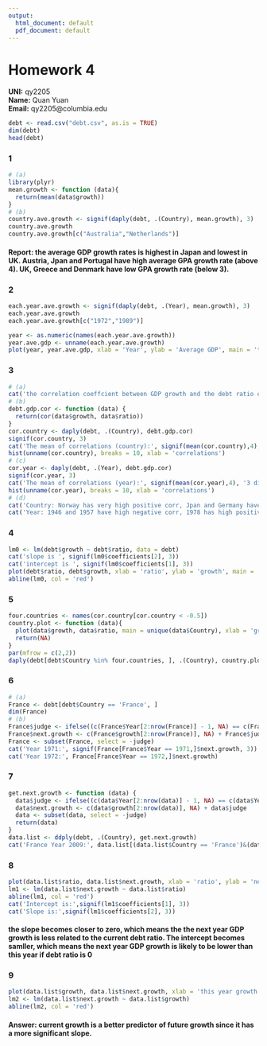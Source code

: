 ```yaml
---
output:
  html_document: default
  pdf_document: default
---
```

# Homework 4
**UNI:** qy2205  
**Name:** Quan Yuan  
**Email:** qy2205@columbia.edu  


```r
debt <- read.csv("debt.csv", as.is = TRUE)
dim(debt)
head(debt)
```
### 1
```r
# (a)
library(plyr)
mean.growth <- function (data){
  return(mean(data$growth))
}
# (b)
country.ave.growth <- signif(daply(debt, .(Country), mean.growth), 3)
country.ave.growth
country.ave.growth[c("Australia","Netherlands")]
```
#### Report: the average GDP growth rates is highest in Japan and lowest in UK. Austria, Jpan and Portugal have high average GPA growth rate (above 4). UK, Greece and Denmark have low GPA growth rate (below 3).

### 2
```r
each.year.ave.growth <- signif(daply(debt, .(Year), mean.growth), 3)
each.year.ave.growth
each.year.ave.growth[c("1972","1989")]
```
```r
year <- as.numeric(names(each.year.ave.growth))
year.ave.gdp <- unname(each.year.ave.growth)
plot(year, year.ave.gdp, xlab = 'Year', ylab = 'Average GDP', main = 'the average GDP growth rate for each year')
```
### 3
```r
# (a)
cat('the correlation coeffcient between GDP growth and the debt ratio over the whole data set', signif(cor(debt$growth, debt$ratio), 4))
# (b)
debt.gdp.cor <- function (data) {
  return(cor(data$growth, data$ratio))
}
cor.country <- daply(debt, .(Country), debt.gdp.cor)
signif(cor.country, 3)
cat('The mean of correlations (country):', signif(mean(cor.country),4), '3 digits:', signif(mean(cor.country),3))
hist(unname(cor.country), breaks = 10, xlab = 'correlations')
# (c)
cor.year <- daply(debt, .(Year), debt.gdp.cor)
signif(cor.year, 3)
cat('The mean of correlations (year):', signif(mean(cor.year),4), '3 digits:', signif(mean(cor.year),3))
hist(unname(cor.year), breaks = 10, xlab = 'correlations')
# (d)
cat('Country: Norway has very high positive corr, Jpan and Germany have high negative corr')
cat('Year: 1946 and 1957 have high negative corr, 1978 has high positive corr')
```
### 4
```r
lm0 <- lm(debt$growth ~ debt$ratio, data = debt)
cat('slope is ', signif(lm0$coefficients[2], 3))
cat('intercept is ', signif(lm0$coefficients[1], 3))
plot(debt$ratio, debt$growth, xlab = 'ratio', ylab = 'growth', main = 'growth rate against debt ratio')
abline(lm0, col = 'red')
```
### 5
```r
four.countries <- names(cor.country[cor.country < -0.5])
country.plot <- function (data){
  plot(data$growth, data$ratio, main = unique(data$Country), xlab = 'growth', ylab = 'ratio')
  return(NA)
}
par(mfrow = c(2,2))
daply(debt[debt$Country %in% four.countries, ], .(Country), country.plot)
```
### 6
```r
# (a)
France <- debt[debt$Country == 'France', ]
dim(France)
# (b)
France$judge <- ifelse((c(France$Year[2:nrow(France)] - 1, NA) == c(France$Year)) == TRUE, 0, NA)
France$next.growth <- c(France$growth[2:nrow(France)], NA) + France$judge
France <- subset(France, select = -judge)
cat('Year 1971:', signif(France[France$Year == 1971,]$next.growth, 3))
cat('Year 1972:', France[France$Year == 1972,]$next.growth)
```
### 7
```r
get.next.growth <- function (data) {
  data$judge <- ifelse((c(data$Year[2:nrow(data)] - 1, NA) == c(data$Year)) == TRUE, 0, NA)
  data$next.growth <- c(data$growth[2:nrow(data)], NA) + data$judge
  data <- subset(data, select = -judge)
  return(data)
}
data.list <- ddply(debt, .(Country), get.next.growth)
cat('France Year 2009:', data.list[(data.list$Country == 'France')&(data.list$Year == 2009), ]$next.growth)
```
### 8
```r
plot(data.list$ratio, data.list$next.growth, xlab = 'ratio', ylab = 'next year growth', main = 'ratio ~ next year growth')
lm1 <- lm(data.list$next.growth ~ data.list$ratio)
abline(lm1, col = 'red')
cat('Intercept is:',signif(lm1$coefficients[1], 3))
cat('Slope is:',signif(lm1$coefficients[2], 3))
```
#### the slope becomes closer to zero, which means the the next year GDP growth is less related to the current debt ratio. The intercept becomes samller, which means the next year GDP growth is likely to be lower than this year if debt ratio is 0

### 9
```r
plot(data.list$growth, data.list$next.growth, xlab = 'this year growth', ylab = 'next year growth', main = 'this year growth ~ next year growth')
lm2 <- lm(data.list$next.growth ~ data.list$growth)
abline(lm2, col = 'red')
```
#### Answer: current growth is a better predictor of future growth since it has a more significant slope.



